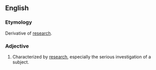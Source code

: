 ==English==

===Etymology===
Derivative of [[research]].

===Adjective===
{{en-adj}}

# Characterized by [[research]], especially the serious investigation of a subject.
#:''{{{2|Michelle's new job is researchy.}}}''